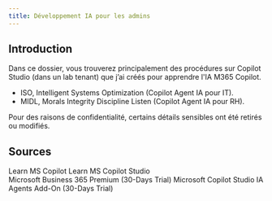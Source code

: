 ```yaml
---
title: Développement IA pour les admins
---
```


## Introduction

Dans ce dossier, vous trouverez principalement des procédures sur Copilot Studio (dans un lab tenant) que j’ai créés pour apprendre l'IA M365 Copilot.

- ISO, Intelligent Systems Optimization (Copilot Agent IA pour IT).
- MIDL, Morals Integrity Discipline Listen (Copilot Agent IA pour RH).

Pour des raisons de confidentialité, certains détails sensibles ont été retirés ou modifiés.

<LearningCycle lang="fr" />
<CultureCycle lang="fr" />

## Sources

<Cards>
  <Card href="https://learn.microsoft.com/fr-fr/copilot/" title="MS Copilot Doc">
    Learn MS Copilot
  </Card>

  <Card href="https://learn.microsoft.com/fr-fr/microsoft-365-copilot/extensibility/copilot-studio-agent-builder" title="MS Copilot Studio Doc">
    Learn MS Copilot Studio
  </Card>
</Cards>

<br />

<Cards>
  <Card href="https://www.microsoft.com/fr-fr/microsoft-365/business/microsoft-365-business-premium?activetab=pivot:overviewtab" title="M365 Business Premium">
    Microsoft Business 365 Premium (30-Days Trial)
  </Card>

  <Card href="https://www.microsoft.com/en-us/thesource-developer/Event/38/sign-up-for-copilot-studio-trial%23:~:text=Sign%2520up%2520for%2520a%2520free,the%2520instructions%2520to%2520get%2520started." title="MS Copilot Studio IA Agent">
    Microsoft Copilot Studio IA Agents Add-On (30-Days Trial)
  </Card>
</Cards>
